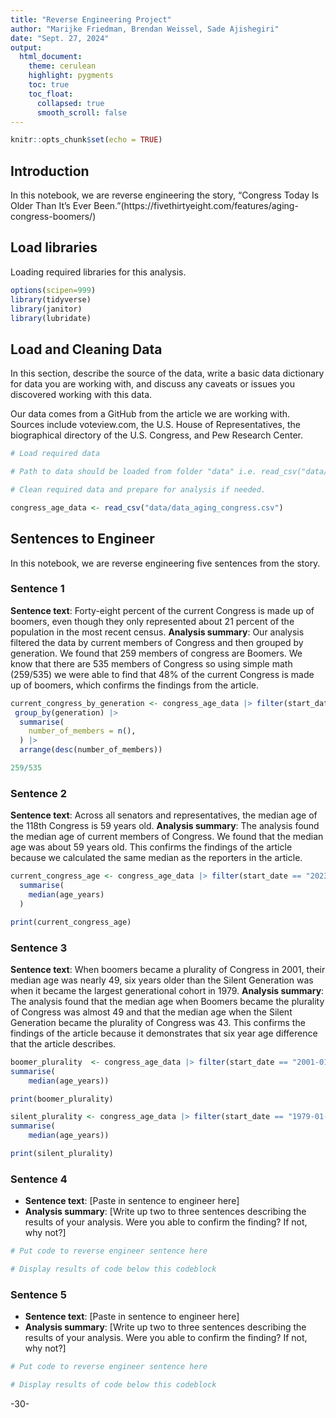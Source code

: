 ```yaml
---
title: "Reverse Engineering Project"
author: "Marijke Friedman, Brendan Weissel, Sade Ajishegiri"
date: "Sept. 27, 2024"
output:
  html_document:
    theme: cerulean
    highlight: pygments
    toc: true
    toc_float:
      collapsed: true
      smooth_scroll: false
---
```


```r
knitr::opts_chunk$set(echo = TRUE)
```

## Introduction 

In this notebook, we are reverse engineering the story, "Congress Today Is Older Than It's Ever Been."(https://fivethirtyeight.com/features/aging-congress-boomers/)

## Load libraries

Loading required libraries for this analysis.

```r
options(scipen=999)
library(tidyverse)
library(janitor)
library(lubridate)
```

## Load and Cleaning Data

In this section, describe the source of the data, write a basic data dictionary for data you are working with, and discuss any caveats or issues you discovered working with this data. 

Our data comes from a GitHub from the article we are working with. Sources include voteview.com, the U.S. House of Representatives, the biographical directory of the U.S. Congress, and Pew Research Center.
```r
# Load required data

# Path to data should be loaded from folder "data" i.e. read_csv("data/name_of_data.csv")

# Clean required data and prepare for analysis if needed. 

congress_age_data <- read_csv("data/data_aging_congress.csv")


```

## Sentences to Engineer
In this notebook, we are reverse engineering five sentences from the story.

### Sentence 1

**Sentence text**: Forty-eight percent of the current Congress is made up of boomers, even though they only represented about 21 percent of the population in the most recent census.
**Analysis summary**: Our analysis filtered the data by current members of Congress and then grouped by generation. We found that 259 members of congress are Boomers. We know that there are 535 members of Congress so using simple math (259/535) we were able to find that 48% of the current Congress is made up of boomers, which confirms the findings from the article.

```r

current_congress_by_generation <- congress_age_data |> filter(start_date == "2023-01-03") |>
 group_by(generation) |>
  summarise(
    number_of_members = n(),
  ) |>
  arrange(desc(number_of_members))

259/535

```

### Sentence 2

**Sentence text**: Across all senators and representatives, the median age of the 118th Congress is 59 years old.
**Analysis summary**: The analysis found the median age of current members of Congress. We found that the median age was about 59 years old. This confirms the findings of the article because we calculated the same median as the reporters in the article. 

```r
current_congress_age <- congress_age_data |> filter(start_date == "2023-01-03")  |>
  summarise(
    median(age_years)
  )

print(current_congress_age)
```

### Sentence 3

**Sentence text**: When boomers became a plurality of Congress in 2001, their median age was nearly 49, six years older than the Silent Generation was when it became the largest generational cohort in 1979. 
**Analysis summary**: The analysis found that the median age when Boomers became the plurality of Congress was almost 49 and that the median age when the Silent Generation became the plurality of Congress was 43. This confirms the findings of the article because it demonstrates that six year age difference that the article describes. 

```r
boomer_plurality  <- congress_age_data |> filter(start_date == "2001-01-03", generation=="Boomers") |>
summarise(
    median(age_years))

print(boomer_plurality)

silent_plurality <- congress_age_data |> filter(start_date == "1979-01-03", generation=="Silent") |>
summarise(
    median(age_years))

print(silent_plurality)
```

### Sentence 4

* **Sentence text**: [Paste in sentence to engineer here]
* **Analysis summary**: [Write up two to three sentences describing the results of your analysis.  Were you able to confirm the finding? If not, why not?]

```r
# Put code to reverse engineer sentence here

# Display results of code below this codeblock

```

### Sentence 5

* **Sentence text**: [Paste in sentence to engineer here]
* **Analysis summary**: [Write up two to three sentences describing the results of your analysis.  Were you able to confirm the finding? If not, why not?]

```r
# Put code to reverse engineer sentence here

# Display results of code below this codeblock

```

-30-
